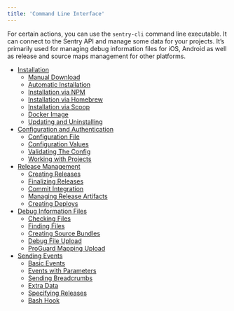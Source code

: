 ```yaml
---
title: 'Command Line Interface'
---
```


For certain actions, you can use the `sentry-cli` command line executable. It can connect to the Sentry API and manage some data for your projects. It’s primarily used for managing debug information files for iOS, Android as well as release and source maps management for other platforms.

- [Installation](/cli/installation/)
    - [Manual Download](/cli/installation/#manual-download)
    - [Automatic Installation](/cli/installation/#automatic-installation)
    - [Installation via NPM](/cli/installation/#installation-via-npm)
    - [Installation via Homebrew](/cli/installation/#installation-via-homebrew)
    - [Installation via Scoop](/cli/installation/#installation-via-scoop)
    - [Docker Image](/cli/installation/#docker-image)
    - [Updating and Uninstalling](/cli/installation/#updating-and-uninstalling)
- [Configuration and Authentication](/cli/configuration/)
    - [Configuration File](/cli/configuration/#configuration-file)
    - [Configuration Values](/cli/configuration/#configuration-values)
    - [Validating The Config](/cli/configuration/#validating-the-config)
    - [Working with Projects](/cli/configuration/#working-with-projects)
- [Release Management](/cli/releases/)
    - [Creating Releases](/cli/releases/#creating-releases)
    - [Finalizing Releases](/cli/releases/#finalizing-releases)
    - [Commit Integration](/cli/releases/#commit-integration)
    - [Managing Release Artifacts](/cli/releases/#managing-release-artifacts)
    - [Creating Deploys](/cli/releases/#creating-deploys)
- [Debug Information Files](/cli/dif/)
    - [Checking Files](/cli/dif/#checking-files)
    - [Finding Files](/cli/dif/#finding-files)
    - [Creating Source Bundles](/cli/dif/#creating-source-bundles)
    - [Debug File Upload](/cli/dif/#uploading-files)
    - [ProGuard Mapping Upload](/cli/dif/#proguard-mapping-upload)
- [Sending Events](/cli/send-event/)
    - [Basic Events](/cli/send-event/#basic-events)
    - [Events with Parameters](/cli/send-event/#events-with-parameters)
    - [Sending Breadcrumbs](/cli/send-event/#sending-breadcrumbs)
    - [Extra Data](/cli/send-event/#extra-data)
    - [Specifying Releases](/cli/send-event/#specifying-releases)
    - [Bash Hook](/cli/send-event/#bash-hook)
